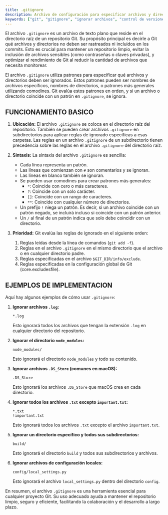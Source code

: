 ```yaml
---
title: .gitignore
description: Archivo de configuración para especificar archivos y directorios que Git debe ignorar.
keywords: ["git", "gitignore", "ignorar archivos", "control de versiones", "excluir archivos"]
---
```


El archivo `.gitignore` es un archivo de texto plano que reside en el directorio raíz de un repositorio Git. Su propósito principal es decirle a Git qué archivos y directorios no deben ser rastreados ni incluidos en los commits. Esto es crucial para mantener un repositorio limpio, evitar la inclusión de archivos sensibles (como contraseñas o claves privadas), y optimizar el rendimiento de Git al reducir la cantidad de archivos que necesita monitorear.

El archivo `.gitignore` utiliza patrones para especificar qué archivos y directorios deben ser ignorados. Estos patrones pueden ser nombres de archivos específicos, nombres de directorios, o patrones más generales utilizando comodines. Git evalúa estos patrones en orden, y si un archivo o directorio coincide con un patrón en `.gitignore`, se ignora.

## FUNCIONAMIENTO BASICO 

1.  **Ubicación:** El archivo `.gitignore` se coloca en el directorio raíz del repositorio. También se pueden crear archivos `.gitignore` en subdirectorios para aplicar reglas de ignorado específicas a esas carpetas. Las reglas en un archivo `.gitignore` de un subdirectorio tienen precedencia sobre las reglas en el archivo `.gitignore` del directorio raíz.

2.  **Sintaxis:** La sintaxis del archivo `.gitignore` es sencilla:

    *   Cada línea representa un patrón.
    *   Las líneas que comienzan con `#` son comentarios y se ignoran.
    *   Las líneas en blanco también se ignoran.
    *   Se pueden usar comodines para crear patrones más generales:
        *   `*`: Coincide con cero o más caracteres.
        *   `?`: Coincide con un solo carácter.
        *   `[]`: Coincide con un rango de caracteres.
        *   `**`: Coincide con cualquier número de directorios.
    *   Un prefijo `!` niega un patrón. Es decir, si un archivo coincide con un patrón negado, se incluirá incluso si coincide con un patrón anterior.
    *   Un `/` al final de un patrón indica que solo debe coincidir con un directorio.

3.  **Prioridad:** Git evalúa las reglas de ignorado en el siguiente orden:

    1.  Reglas leídas desde la línea de comandos (`git add -f`).
    2.  Reglas en el archivo `.gitignore` en el mismo directorio que el archivo o en cualquier directorio padre.
    3.  Reglas especificadas en el archivo `$GIT_DIR/info/exclude`.
    4.  Reglas especificadas en la configuración global de Git (core.excludesfile).

## EJEMPLOS DE IMPLEMENTACION

Aquí hay algunos ejemplos de cómo usar `.gitignore`:

1.  **Ignorar archivos `.log`:**

    ```
    *.log
    ```

    Esto ignorará todos los archivos que tengan la extensión `.log` en cualquier directorio del repositorio.

2.  **Ignorar el directorio `node_modules`:**

    ```
    node_modules/
    ```

    Esto ignorará el directorio `node_modules` y todo su contenido.

3.  **Ignorar archivos `.DS_Store` (comunes en macOS):**

    ```
    .DS_Store
    ```

    Esto ignorará los archivos `.DS_Store` que macOS crea en cada directorio.

4.  **Ignorar todos los archivos `.txt` excepto `important.txt`:**

    ```
    *.txt
    !important.txt
    ```

    Esto ignorará todos los archivos `.txt` excepto el archivo `important.txt`.

5.  **Ignorar un directorio específico y todos sus subdirectorios:**

    ```
    build/
    ```

    Esto ignorará el directorio `build` y todos sus subdirectorios y archivos.

6.  **Ignorar archivos de configuración locales:**

    ```
    config/local_settings.py
    ```

    Esto ignorará el archivo `local_settings.py` dentro del directorio `config`.

En resumen, el archivo `.gitignore` es una herramienta esencial para cualquier proyecto Git. Su uso adecuado ayuda a mantener el repositorio limpio, seguro y eficiente, facilitando la colaboración y el desarrollo a largo plazo.